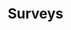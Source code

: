 ---
title: "Surveys"
description: "Design surveys and send them to targeted audiences for quick research or screening."
icon: "clipboard-check"
sidebarTitle: "Surveys"
---